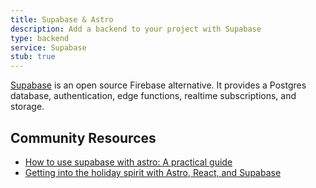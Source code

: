 ```yaml
---
title: Supabase & Astro
description: Add a backend to your project with Supabase
type: backend
service: Supabase
stub: true
---
```


[Supabase](https://supabase.com/) is an open source Firebase alternative. It provides a Postgres database, authentication, edge functions, realtime subscriptions, and storage.

## Community Resources
- [How to use supabase with astro: A practical guide](https://offerstreet.in/blog/code/astro/astro-with-supabase)
- [Getting into the holiday spirit with Astro, React, and Supabase](https://www.aleksandra.codes/astro-supabase)
